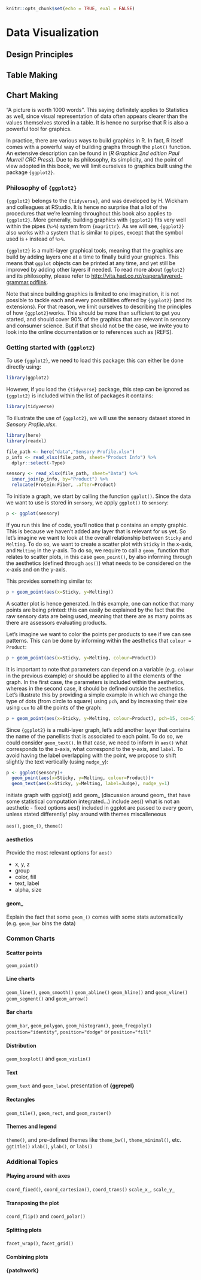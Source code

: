 ```r
knitr::opts_chunk$set(echo = TRUE, eval = FALSE)
```
# Data Visualization {#data-viz}

## Design Principles

## Table Making

## Chart Making


"A picture is worth 1000 words". This saying definitely applies to Statistics as well, since visual representation of data often appears clearer than the values themselves stored in a table. It is hence no surprise that R is also a powerful tool for graphics. 

In practice, there are various ways to build graphics in R. In fact, R itself comes with a powerful way of building graphs through the `plot()` function. An extensive description can be found in (*R Graphics 2nd edition Paul Murrell CRC Press*). Due to its philosophy, its simplicity, and the point of view adopted in this book, we will limit ourselves to graphics built using the package `{ggplot2}`. 


### Philosophy of `{ggplot2}`


`{ggplot2}` belongs to the `{tidyverse}`, and was developed by H. Wickham and colleagues at RStudio. It is hence no surprise that a lot of the procedures that we're learning throughout this book also applies to `{ggplot2}`. More generally, building graphics with `{ggplot2}` fits very well within the pipes (`%>%`) system from `{magrittr}`. As we will see, `{ggplot2}` also works with a system that is similar to pipes, except that the symbol used is `+` instead of `%>%`.

`{ggplot2}` is a multi-layer graphical tools, meaning that the graphics are build by adding layers one at a time to finally build your graphics. This means that `ggplot` objects can be printed at any time, and yet still be improved by adding other layers if needed. To read more about `{gglot2}` and its philosophy, please refer to <http://vita.had.co.nz/papers/layered-grammar.pdf>[link](http://vita.had.co.nz/papers/layered-grammar.pdf).

Note that since building graphics is limited to one imagination, it is not possible to tackle each and every possibilities offered by `{ggplot2}` (and its extensions). For that reason, we limit ourselves to describing the principles of how `{ggplot2}`works. This should be more than sufficient to get you started, and should cover 90% of the graphics that are relevant in sensory and consumer science. But if that should not be the case, we invite you to look into the online documentation or to references such as [REFS].


### Getting started with `{ggplot2}`

To use `{ggplot2}`, we need to load this package: this can either be done directly using:


```r
library(ggplot2)
```


However, if you load the `{tidyverse}` package, this step can be ignored as `{ggplot2}` is included within the list of packages it contains:


```r
library(tidyverse)
```


To illustrate the use of `{ggplot2}`, we will use the sensory dataset stored in *Sensory Profile.xlsx*.


```r
library(here)
library(readxl)

file_path <- here("data","Sensory Profile.xlsx") 
p_info <- read_xlsx(file_path, sheet="Product Info") %>% 
  dplyr::select(-Type)

sensory <- read_xlsx(file_path, sheet="Data") %>% 
  inner_join(p_info, by="Product") %>% 
  relocate(Protein:Fiber, .after=Product)
```


To initiate a graph, we start by calling the function `ggplot()`.
Since the data we want to use is stored in `sensory`, we apply `ggplot()` to `sensory`:


```r
p <- ggplot(sensory)
```


If you run this line of code, you'll notice that p contains an empty graphic. This is because we haven't added any layer that is relevant for us yet.
So let's imagine we want to look at the overall relationship between `Sticky` and `Melting`. To do so, we want to create a scatter plot with `Sticky` in the x-axis, and `Melting` in the y-axis. To do so, we require to call a `geom_` function that relates to scatter plots, in this case `geom_point()`, by also informing through the aesthetics (defined through `aes()`) what needs to be considered on the x-axis and on the y-axis.

This provides something similar to:


```r
p + geom_point(aes(x=Sticky, y=Melting))
```


A scatter plot is hence generated. In this example, one can notice that many points are being printed: this can easily be explained by the fact that the raw sensory data are being used, meaning that there are as many points as there are assessors evaluating products.


Let's imagine we want to color the points per products to see if we can see patterns. This can be done by informing within the aesthetics that `colour = Product`:


```r
p + geom_point(aes(x=Sticky, y=Melting, colour=Product))
```


It is important to note that parameters can depend on a variable (e.g. `colour` in the previous example) or should be applied to all the elements of the graph. In the first case, the parameters is included within the aesthetics, whereas in the second case, it should be defined outside the aesthetics. 
Let's illustrate this by providing a simple example in which we change the type of dots (from circle to square) using `pch`, and by increasing their size using `cex` to all the points of the graph:


```r
p + geom_point(aes(x=Sticky, y=Melting, colour=Product), pch=15, cex=5)
```


Since `{ggplot2}` is a multi-layer graph, let's add another layer that contains the name of the panellists that is associated to each point. To do so, we could consider `geom_text()`. In that case, we need to inform in `aes()` what corresponds to the x-axis, what correspond to the y-axis, and `label`. To avoid having the label overlapping with the point, we propose to shift slightly the text vertically (using `nudge_y`):


```r
p <- ggplot(sensory)+
  geom_point(aes(x=Sticky, y=Melting, colour=Product))+
  geom_text(aes(x=Sticky, y=Melting, label=Judge), nudge_y=1)
```





initiate graph with ggplot()
add geom_
(discussion around geom_ that have some statistical computation integrated...)
include aes()
what is not an aesthetic - fixed options
aes() included in ggplot are passed to every geom, unless stated differently!
play around with themes
miscalleneous

`aes()`, `geom_()`, `theme()`

#### aesthetics

Provide the most relevant options for `aes()`

- x, y, z
- group
- color, fill
- text, label
- alpha, size

#### geom_

Explain the fact that some `geom_()` comes with some stats automatically (e.g. `geom_bar` bins the data)

### Common Charts

#### Scatter points

`geom_point()`

#### Line charts

`geom_line()`, `geom_smooth()`
`geom_abline()`
`geom_hline()` and `geom_vline()`
`geom_segment()` and `geom_arrow()`

#### Bar charts

`geom_bar`, `geom_polygon`, `geom_histogram()`, `geom_freqpoly()`
`position="identity"`, `position="dodge"` or `position="fill"`

#### Distribution

`geom_boxplot()` and `geom_violin()`

#### Text

`geom_text` and `geom_label`
presentation of **{ggrepel}**

#### Rectangles

`geom_tile()`, `geom_rect`, and `geom_raster()`

#### Themes and legend

`theme()`, and pre-defined themes like `theme_bw()`, `theme_minimal()`, etc.
`ggtitle()`
`xlab()`, `ylab()`, or `labs()`

### Additional Topics

#### Playing around with axes

`coord_fixed()`, `coord_cartesian()`, `coord_trans()`
`scale_x_`, `scale_y_`

#### Transposing the plot

`coord_flip()` and `coord_polar()`

#### Splitting plots

`facet_wrap()`, `facet_grid()`

#### Combining plots

**{patchwork}**


